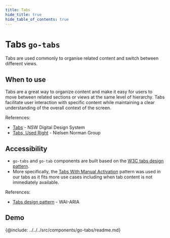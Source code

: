 ```yaml
---
title: Tabs
hide_title: true
hide_table_of_contents: true
---
```



# Tabs <span className="text-size-0">`go-tabs`</span>

<!-- Description -->

<div className="text-size-1">Tabs are used commonly to organise related content and switch between different views.</div>

## When to use

Tabs are a great way to organize content and make it easy for users to move between related sections or views at the same level of hierarchy. Tabs facilitate user interaction with specific content while maintaining a clear understanding of the overall context of the screen.

References:

- [Tabs](https://digitalnsw.github.io/nsw-design-system/components/tabs/index.html) - NSW Digital Design System
- [Tabs, Used Right](https://www.nngroup.com/articles/tabs-used-right/) - Nielsen Norman Group

## Accessibility

- `go-tabs` and `go-tab` components are built based on the [W3C tabs design pattern](https://www.w3.org/TR/wai-aria-practices/#tabpanel).
- More specifically, the [Tabs With Manual Activation](https://www.w3.org/TR/wai-aria-practices/examples/tabs/tabs-2/tabs.html) pattern was used in our tabs as it fits more use cases including when tab content is not immediately available.

References:

- [Tabs design pattern](https://www.w3.org/TR/wai-aria-practices/#tabpanel) - WAI-ARIA

## Demo

<Demo code={demoSource} />

<!-- API -->

{@include: ../../../src/components/go-tabs/readme.md}
